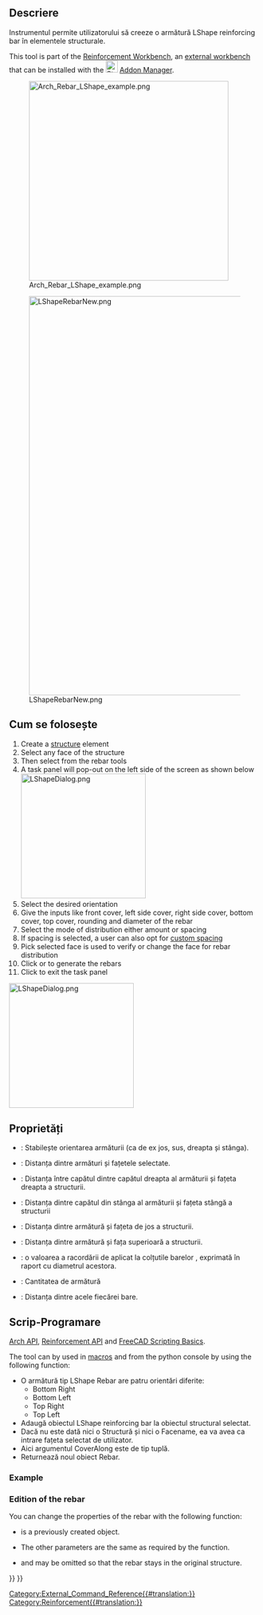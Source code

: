 <languages/>

<div class="mw-translate-fuzzy">
{{docnav/ro
|[[Arch_Rebar_UShape/ro|UShape Rebar]]
|[[Arch_Rebar_BentShape/ro|Bent Shape Rebar]]
|[[Arch_Workbench/ro|Arch]]
|IconL=Arch_Rebar_UShape.svg
|IconC=Workbench_Arch.svg
|IconR=Arch_Rebar_BentShape.svg
}}
</div>

<div class="mw-translate-fuzzy">
{{GuiCommand/ro
|Name=Arch Rebar LShape
|Name/ro=Arch Rebar LShape
|MenuLocation=Arch → Rebar tools
|Workbenches=[[Arch Workbench/ro|Arch]], [[BIM Workbench/ro|BIM]]
|SeeAlso=[[Arch_Rebar_BentShape/ro|Bent Rebar]], [[Arch Rebar/ro|Rebar]]
|Version=0.17
}}
</div>

<span id="Description"></span>
==Descriere==

<div class="mw-translate-fuzzy">
Instrumentul {{KEY|[[Image:Arch_Rebar_LShape.png|16px]] LShape Rebar}} permite utilizatorului să creeze o armătură LShape reinforcing bar în elementele structurale.
</div>

This tool is part of the [[Reinforcement_Workbench|Reinforcement Workbench]], an [[External_workbenches|external workbench]] that can be installed with the [[Image:Std_AddonMgr.svg|24px]] [[Std_AddonMgr|Addon Manager]].

[[Image:Arch_Rebar_LShape_example.png|400px]]
<div class="mw-translate-fuzzy">
[[Image:LShapeRebarNew.png|800px]]
</div>

<span id="Usage"></span>
== Cum se folosește ==

<div class="mw-translate-fuzzy">
# Create a [[Arch Structure|structure]] element
# Select any face of the structure
# Then select  {{KEY|[[Image:Arch_Rebar_LShape.png|16px]] LShape Rebar}} from the rebar tools
# A task panel will pop-out on the left side of the screen as shown below [[Image:LShapeDialog.png|250px]]
# Select the desired orientation
# Give the inputs like front cover, left side cover, right side cover, bottom cover, top cover, rounding and diameter of the rebar
# Select the mode of distribution either amount or spacing
# If spacing is selected, a user can also opt for [[Custom_Spacing|custom spacing]]
# Pick selected face is used to verify or change the face for rebar distribution
# Click {{KEY|OK}} or {{KEY|Apply}} to generate the rebars
# Click {{KEY|Cancel}} to exit the task panel
</div>

[[Image:LShapeDialog.png|250px]]
{{Caption|Task panel for the tool}}

<span id="Properties"></span>
==Proprietăți== 

* {{PropertyData|Orientation}}: Stabilește orientarea armăturii (ca de ex jos, sus, dreapta și stânga).
* {{PropertyData|Front Cover}}: Distanța dintre armături și fațetele selectate.
* {{PropertyData|Right Cover}}: Distanța între capătul dintre capătul dreapta al armăturii și fațeta dreapta a structurii.
* {{PropertyData|Left Cover}}: Distanța dintre capătul din stânga al armăturii și fațeta stângă a structurii
* {{PropertyData|Bottom Cover}}: Distanța dintre armătură și fațeta de jos a structurii.
* {{PropertyData|Top Cover}}: Distanța dintre armătură și fața superioară a structurii.
* {{PropertyData|Rounding}}: o valoarea a racordării de aplicat la colțutile barelor , exprimată în raport cu diametrul acestora.
* {{PropertyData|Amount}}: Cantitatea de armătură 
* {{PropertyData|Spacing}}: Distanța dintre acele fiecărei bare.

<span id="Scripting"></span>
<div class="mw-translate-fuzzy">
== Scrip-Programare ==
</div>

{{Emphasis|See also:}} [[Arch_API|Arch API]], [[Reinforcement_API|Reinforcement API]] and [[FreeCAD_Scripting_Basics|FreeCAD Scripting Basics]].

<div class="mw-translate-fuzzy">
The {{KEY|[[Image:Arch_Rebar_LShape.png|16px]] LShape Rebar}} tool can by used in [[macros]] and from the python console by using the following function:
</div>

{{Code|code=
Rebar = makeLShapeRebar(f_cover, b_cover, l_cover, r_cover,
                        diameter, t_cover, rounding, amount_spacing_check, amount_spacing_value, orientation="Bottom Left",
                        structure=None, facename=None):
}}

<div class="mw-translate-fuzzy">
* O armătură tip LShape Rebar are patru orientări diferite:
** Bottom Right
** Bottom Left
** Top Right
** Top Left
* Adaugă obiectul LShape reinforcing bar la obiectul structural selectat.
* Dacă nu este dată nici o Structură și nici o Facename, ea va avea ca intrare fațeta selectat de utilizator.
* Aici argumentul CoverAlong este de tip tuplă.
* Returnează noul obiect Rebar.
</div>

=== Example ===

{{Code|code=
import FreeCAD, Arch, LShapeRebar

Structure = Arch.makeStructure(length=1000, width=1000, height=400)
Structure.ViewObject.Transparency = 80
FreeCAD.ActiveDocument.recompute()

Rebar = LShapeRebar.makeLShapeRebar(50, 20, 20, 20,
                                    8, 50, 4, True, 6, "Bottom Left", Structure, "Face4")
Rebar.ViewObject.ShapeColor = (0.9, 0.0, 0.0)

Rebar2 = LShapeRebar.makeLShapeRebar(50, 50, 20, 20,
                                     8, 50, 4, True, 6, "Bottom Left", Structure, "Face6")
Rebar2.ViewObject.ShapeColor = (0.0, 0.0, 0.9) 
}}

=== Edition of the rebar ===

You can change the properties of the rebar with the following function:

{{Code|code=
editLShapeRebar(Rebar, f_cover, b_cover, l_cover, r_cover,
                diameter, t_cover, rounding, amount_spacing_check, amount_spacing_value, orientation,
                structure=None, facename=None)
}}

* {{incode|Rebar}} is a previously created {{incode|LShapeRebar}} object.
* The other parameters are the same as required by the {{incode|makeLShapeRebar()}} function.
* {{incode|structure}} and {{incode|facename}} may be omitted so that the rebar stays in the original structure.

{{Code|code=
import LShapeRebar

LShapeRebar.editLShapeRebar(Rebar, 50, 50, 20, 20,
                            12, 50, 6, True, 5, "Top Right")

LShapeRebar.editLShapeRebar(Rebar2, 50, 50, 20, 20,
                            12, 70, 6, True, 5, "Top Right")
}}


<div class="mw-translate-fuzzy">
{{docnav/ro
|[[Arch_Rebar_UShape/ro|UShape Rebar]]
|[[Arch_Rebar_BentShape/ro|Bent Shape Rebar]]
|[[Arch_Workbench/ro|Arch]]
|IconL=Arch_Rebar_UShape.svg
|IconC=Workbench_Arch.svg
|IconR=Arch_Rebar_BentShape.svg
}}
</div>

[[Category:External_Command_Reference{{#translation:}}]]
[[Category:Reinforcement{{#translation:}}]]
{{BIM_Tools_navi{{#translation:}}}}
{{Userdocnavi{{#translation:}}}}